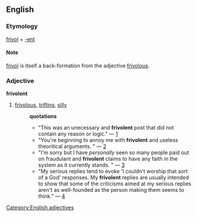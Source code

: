 == English ==
=== Etymology ===
[[frivol]] + [[-ent]]
==== Note ====
[[frivol]] is itself a back-formation from the adjective [[frivolous]].
=== Adjective ===
[[Category:English adjectives]]
'''frivolent'''
# [[frivolous]], [[trifling]], [[silly]]
#:'''quotations'''
#:*"This was an unecessary and '''frivolent''' post that did not contain any reason or logic." &mdash; [http://groups-beta.google.com/group/rec.games.computer.ultima.series/msg/4dd74e0205254b64]
#:*"You're beginning to annoy me with '''frivolent''' and useless theoritical arguments. " &mdash; [http://groups-beta.google.com/group/comp.sys.ibm.pc.hardware.chips/msg/e4d760b0a4bf5722]
#:*"I'm sorry but I have ''personally'' seen so many people paid out on fraudulant and '''frivolent''' claims to have any faith in the system as it currently stands. " &mdash; [http://groups-beta.google.com/group/uk.legal.moderated/msg/551e5debdc0715f1]
#:*"My serious replies tend to evoke 'I couldn't worship that sort of a God' responses. My '''frivolent''' replies are usually intended to show that some of the criticisms aimed at my serious replies aren't as well-founded as the person making them seems to think." &mdash; [http://groups-beta.google.com/group/uk.religion.christian/msg/4110e62d55ad2c2b]